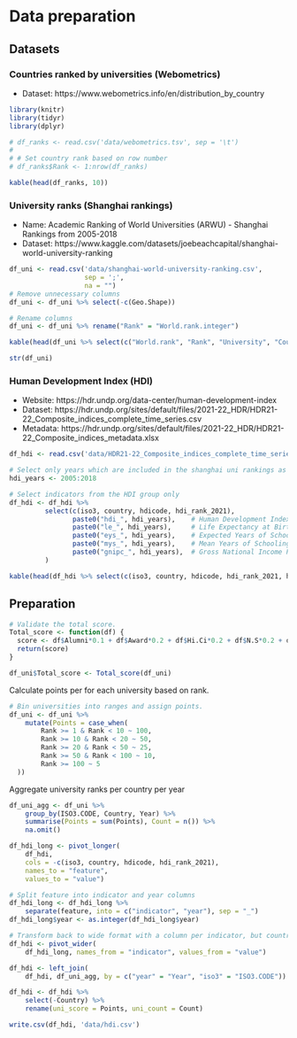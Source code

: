 # Data preparation

## Datasets

### Countries ranked by universities (Webometrics)

- Dataset: https://www.webometrics.info/en/distribution_by_country


```r
library(knitr)
library(tidyr)
library(dplyr)
```
```r
# df_ranks <- read.csv('data/webometrics.tsv', sep = '\t')
#
# # Set country rank based on row number
# df_ranks$Rank <- 1:nrow(df_ranks)
```

```r
kable(head(df_ranks, 10))
```

### University ranks (Shanghai rankings)

- Name: Academic Ranking of World Universities (ARWU) - Shanghai Rankings from 2005-2018
- Dataset: https://www.kaggle.com/datasets/joebeachcapital/shanghai-world-university-ranking

```r
df_uni <- read.csv('data/shanghai-world-university-ranking.csv',
                   sep = ';',
                   na = "")
# Remove unnecessary columns
df_uni <- df_uni %>% select(-c(Geo.Shape))

# Rename columns
df_uni <- df_uni %>% rename("Rank" = "World.rank.integer")
```
```r
kable(head(df_uni %>% select(c("World.rank", "Rank", "University", "Country")), 10))
```
```r
str(df_uni)
```
### Human Development Index (HDI)

- Website: https://hdr.undp.org/data-center/human-development-index
- Dataset: https://hdr.undp.org/sites/default/files/2021-22_HDR/HDR21-22_Composite_indices_complete_time_series.csv
- Metadata: https://hdr.undp.org/sites/default/files/2021-22_HDR/HDR21-22_Composite_indices_metadata.xlsx

```r
df_hdi <- read.csv('data/HDR21-22_Composite_indices_complete_time_series.csv', sep = ',')

# Select only years which are included in the shanghai uni rankings as well
hdi_years <- 2005:2018

# Select indicators from the HDI group only
df_hdi <- df_hdi %>%
         select(c(iso3, country, hdicode, hdi_rank_2021),
                paste0("hdi_", hdi_years),    # Human Development Index (value)
                paste0("le_", hdi_years),     # Life Expectancy at Birth (years)
                paste0("eys_", hdi_years),    # Expected Years of Schooling (years)
                paste0("mys_", hdi_years),    # Mean Years of Schooling (years)
                paste0("gnipc_", hdi_years),  # Gross National Income Per Capita (2017 PPP$)
         )
```

```r
kable(head(df_hdi %>% select(c(iso3, country, hdicode, hdi_rank_2021, hdi_2005, hdi_2018, le_2005, le_2018)), 10))
```
## Preparation

```r
# Validate the total score.
Total_score <- function(df) {
  score <- df$Alumni*0.1 + df$Award*0.2 + df$Hi.Ci*0.2 + df$N.S*0.2 + df$PUB*0.2 + df$PCP*0.1
  return(score)
}

df_uni$Total_score <- Total_score(df_uni)
```

Calculate points per for each university based on rank.
```r
# Bin universities into ranges and assign points.
df_uni <- df_uni %>%
    mutate(Points = case_when(
        Rank >= 1 & Rank < 10 ~ 100,
        Rank >= 10 & Rank < 20 ~ 50,
        Rank >= 20 & Rank < 50 ~ 25,
        Rank >= 50 & Rank < 100 ~ 10,
        Rank >= 100 ~ 5
  ))
```
Aggregate university ranks per country per year
```r
df_uni_agg <- df_uni %>%
    group_by(ISO3.CODE, Country, Year) %>%
    summarise(Points = sum(Points), Count = n()) %>%
    na.omit()
```
```r
df_hdi_long <- pivot_longer(
    df_hdi,
    cols = -c(iso3, country, hdicode, hdi_rank_2021),
    names_to = "feature",
    values_to = "value")
```
```r
# Split feature into indicator and year columns
df_hdi_long <- df_hdi_long %>%
    separate(feature, into = c("indicator", "year"), sep = "_")
df_hdi_long$year <- as.integer(df_hdi_long$year)
```

```r
# Transform back to wide format with a column per indicator, but country and year as rows
df_hdi <- pivot_wider(
    df_hdi_long, names_from = "indicator", values_from = "value")
```
```r
df_hdi <- left_join(
    df_hdi, df_uni_agg, by = c("year" = "Year", "iso3" = "ISO3.CODE"))

df_hdi <- df_hdi %>%
    select(-Country) %>%
    rename(uni_score = Points, uni_count = Count)
```
```r
write.csv(df_hdi, 'data/hdi.csv')
```

